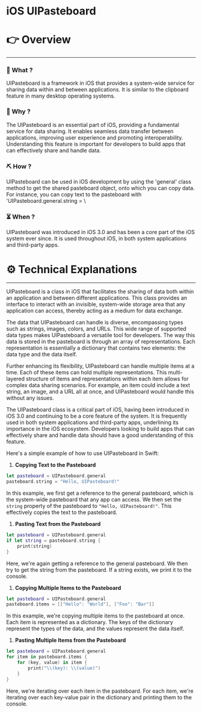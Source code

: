 # iOS UIPasteboard


# 👉 Overview

---

### 👀 What ?

UIPasteboard is a framework in iOS that provides a system-wide service for sharing data within and between applications. It is similar to the clipboard feature in many desktop operating systems.


### 🧐 Why ?

The UIPasteboard is an essential part of iOS, providing a fundamental service for data sharing. It enables seamless data transfer between applications, improving user experience and promoting interoperability. Understanding this feature is important for developers to build apps that can effectively share and handle data.


### ⛏️ How ?

UIPasteboard can be used in iOS development by using the 'general' class method to get the shared pasteboard object, onto which you can copy data. For instance, you can copy text to the pasteboard with 'UIPasteboard.general.string = \


### ⏳ When ?

UIPasteboard was introduced in iOS 3.0 and has been a core part of the iOS system ever since. It is used throughout iOS, in both system applications and third-party apps.


# ⚙️ Technical Explanations

---

UIPasteboard is a class in iOS that facilitates the sharing of data both within an application and between different applications. This class provides an interface to interact with an invisible, system-wide storage area that any application can access, thereby acting as a medium for data exchange.

The data that UIPasteboard can handle is diverse, encompassing types such as strings, images, colors, and URLs. This wide range of supported data types makes UIPasteboard a versatile tool for developers. The way this data is stored in the pasteboard is through an array of representations. Each representation is essentially a dictionary that contains two elements: the data type and the data itself.

Further enhancing its flexibility, UIPasteboard can handle multiple items at a time. Each of these items can hold multiple representations. This multi-layered structure of items and representations within each item allows for complex data sharing scenarios. For example, an item could include a text string, an image, and a URL all at once, and UIPasteboard would handle this without any issues.

The UIPasteboard class is a critical part of iOS, having been introduced in iOS 3.0 and continuing to be a core feature of the system. It is frequently used in both system applications and third-party apps, underlining its importance in the iOS ecosystem. Developers looking to build apps that can effectively share and handle data should have a good understanding of this feature.

Here's a simple example of how to use UIPasteboard in Swift:

1. **Copying Text to the Pasteboard**

```swift
let pasteboard = UIPasteboard.general
pasteboard.string = "Hello, UIPasteboard!"

```

In this example, we first get a reference to the general pasteboard, which is the system-wide pasteboard that any app can access. We then set the `string` property of the pasteboard to `"Hello, UIPasteboard!"`. This effectively copies the text to the pasteboard.

1. **Pasting Text from the Pasteboard**

```swift
let pasteboard = UIPasteboard.general
if let string = pasteboard.string {
    print(string)
}

```

Here, we're again getting a reference to the general pasteboard. We then try to get the string from the pasteboard. If a string exists, we print it to the console.

1. **Copying Multiple Items to the Pasteboard**

```swift
let pasteboard = UIPasteboard.general
pasteboard.items = [["Hello": "World"], ["Foo": "Bar"]]

```

In this example, we're copying multiple items to the pasteboard at once. Each item is represented as a dictionary. The keys of the dictionary represent the types of the data, and the values represent the data itself.

1. **Pasting Multiple Items from the Pasteboard**

```swift
let pasteboard = UIPasteboard.general
for item in pasteboard.items {
    for (key, value) in item {
        print("\\(key): \\(value)")
    }
}

```

Here, we're iterating over each item in the pasteboard. For each item, we're iterating over each key-value pair in the dictionary and printing them to the console.
